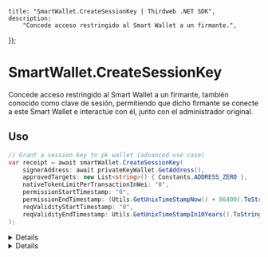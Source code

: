 
	title: "SmartWallet.CreateSessionKey | Thirdweb .NET SDK",
	description:
		"Concede acceso restringido al Smart Wallet a un firmante.",
});

# SmartWallet.CreateSessionKey

Concede acceso restringido al Smart Wallet a un firmante, también conocido como clave de sesión, permitiendo que dicho firmante se conecte a este Smart Wallet e interactúe con él, junto con el administrador original.

## Uso


```csharp
// Grant a session key to pk wallet (advanced use case)
var receipt = await smartWallet.CreateSessionKey(
    signerAddress: await privateKeyWallet.GetAddress(),
    approvedTargets: new List<string>() { Constants.ADDRESS_ZERO },
    nativeTokenLimitPerTransactionInWei: "0",
    permissionStartTimestamp: "0",
    permissionEndTimestamp: (Utils.GetUnixTimeStampNow() + 86400).ToString(),
    reqValidityStartTimestamp: "0",
    reqValidityEndTimestamp: Utils.GetUnixTimeStampIn10Years().ToString()
);
```

<Details summary="Parámetros">

### signerAddress

`string`: la dirección del firmante al que se le concederá acceso.

### approvedTargets

`List<string>`: los contratos con los que este firmante puede interactuar, establece a ADDRESS_ZERO para permitir todos.

### nativeTokenLimitPerTransactionInWei

`string`: cantidad de tokens nativos por transacción que este firmante puede usar, en wei.

### permissionStartTimestamp

`string`: marca de tiempo UNIX que representa la fecha en la que se concederá esta clave de sesión, establece en 0 para activarla de inmediato.

### permissionEndTimestamp

`string`: marca de tiempo UNIX que representa la fecha en la que esta clave de sesión terminará, establece en 0 para activarla de inmediato.

### reqValidityStartTimestamp

`string`: marca de tiempo UNIX que representa la fecha en la que esta solicitud firmada comenzará a ser válida y procesable.

### reqValidityEndTimestamp

`string`: marca de tiempo UNIX que representa la fecha en la que esta solicitud firmada ya no será válida ni procesable.

</Details>

<Details summary="Valor de Retorno">

### TransactionReceipt

El recibo de la transacción para esta operación de usuario, como un objeto `TransactionReceipt`.

</Details>

